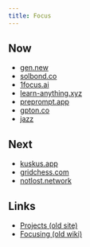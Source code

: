 ```yaml
---
title: Focus
---
```


## Now

- [gen.new](https://gen.new)
- [solbond.co](https://solbond.co)
- [1focus.ai](https://1focus.ai)
- [learn-anything.xyz](https://learn-anything.xyz)
- [preprompt.app](https://prepromt.app)
- [gpton.co](https://gpton.co)
- [jazz](https://jazz.tools)

## Next

- [kuskus.app](https://kuskus.app)
- [gridchess.com](https://gridchess.com)
- [notlost.network](https://notlost.network)

## Links

- [Projects (old site)](https://23-personal.nikiv.dev/projects)
- [Focusing (old wiki)](https://wiki.nikiv.dev/focusing)
